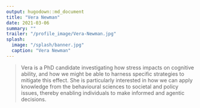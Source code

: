 ```yaml
---
output: hugodown::md_document
title: "Vera Newman"
date: 2021-03-06
summary: ""
trailer: "/profile_image/Vera-Newman.jpg"
splash:
  image: "/splash/banner.jpg"
  caption: "Vera Newman"
---
```


> Vera is a PhD candidate investigating how stress impacts on cognitive ability, and how we might be able to harness specific strategies to mitigate this effect. She is particularly interested in how we can apply knowledge from the behavioural sciences to societal and policy issues, thereby enabling individuals to make informed and agentic decisions.
